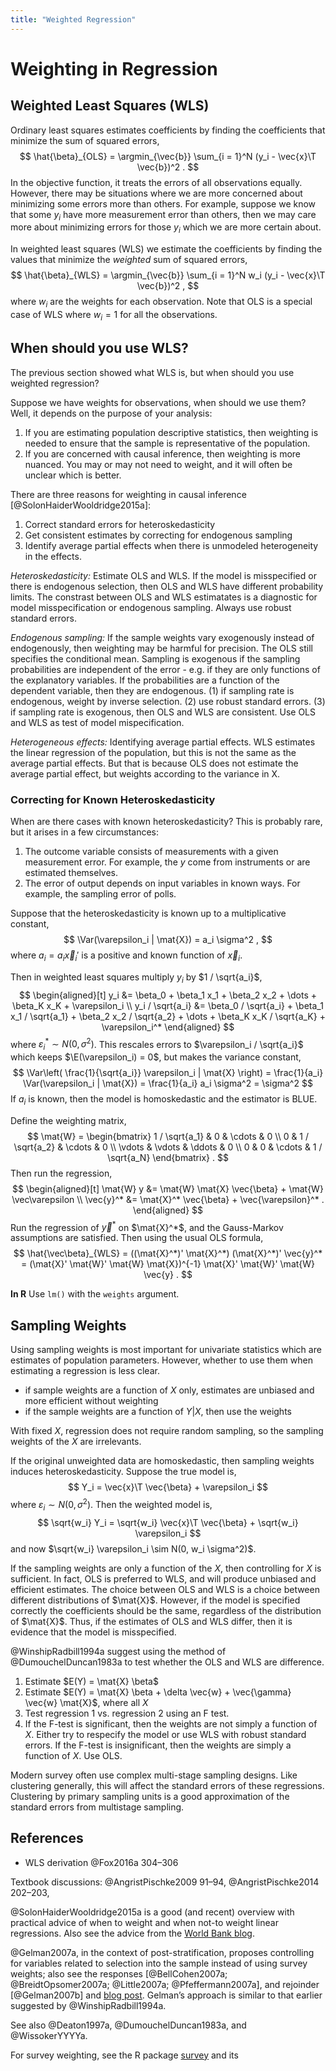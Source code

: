 ```yaml
---
title: "Weighted Regression"
---
```


# Weighting in Regression

## Weighted Least Squares (WLS)

Ordinary least squares estimates coefficients by finding the coefficients that minimize the sum of squared errors,
$$
\hat{\beta}_{OLS} = \argmin_{\vec{b}} \sum_{i = 1}^N (y_i - \vec{x}\T \vec{b})^2 .
$$
In the objective function, it treats the errors of all observations equally. 
However, there may be situations where we are more concerned about minimizing some errors more than others.
For example, suppose we know that some $y_i$ have more measurement error than others, then we may care more about minimizing errors for those $y_i$ which we are more certain about.

In weighted least squares (WLS) we estimate the coefficients by finding the values that minimize the *weighted* sum of squared errors,
$$
\hat{\beta}_{WLS} = \argmin_{\vec{b}} \sum_{i = 1}^N w_i (y_i - \vec{x}\T \vec{b})^2 ,
$$
where $w_i$ are the weights for each observation.
Note that OLS is a special case of WLS where $w_i = 1$ for all the observations.

## When should you use WLS?

The previous section showed what WLS is, but when should you use weighted regression?

Suppose we have weights for observations, when should we use them?
Well, it depends on the purpose of your analysis:

1. If you are estimating population descriptive statistics, then weighting is needed to ensure that the sample is representative of the population.
2. If you are concerned with causal inference, then weighting is more nuanced. You may or may not need to weight, and it will often be unclear which is better.

There are three reasons for weighting in causal inference [@SolonHaiderWooldridge2015a]:

1. Correct standard errors for heteroskedasticity
2. Get consistent estimates by correcting for endogenous sampling
3. Identify average partial effects when there is unmodeled heterogeneity in the effects.

*Heteroskedasticity:* Estimate OLS and WLS. If the model is misspecified or there is endogenous selection, then  OLS and WLS have different probability limits. The constrast between OLS and WLS estimatates is a diagnostic for model misspecification or endogenous sampling.  Always use robust standard errors.

*Endogenous sampling:* If the sample weights vary exogenously instead of endogenously, then weighting may be harmful for precision. The OLS still specifies the conditional mean. Sampling is exogenous if the sampling probabilities are independent of the error - e.g. if they are only functions of the explanatory variables. If the probabilities are a function of the dependent variable, then they are endogenous. (1) if sampling rate is endogenous, weight by inverse selection. (2) use robust standard errors. (3) if sampling rate is exogenous, then OLS and WLS are consistent. Use OLS and WLS as test of model mispecification.

*Heterogeneous effects:* Identifying average partial effects. WLS estimates the linear regression of the population, but this is not the same as the average partial effects. But that is because OLS does not estimate the average partial effect, but weights according to the variance in X.


### Correcting for Known Heteroskedasticity

When are there cases with known heteroskedasticity?
This is probably rare, but it arises in a few circumstances:

1. The outcome variable consists of measurements with a given measurement error. For example, the $y$ come from instruments or are estimated themselves.
2. The error of output depends on input variables in known ways. For example, the sampling error of polls.

Suppose that the heteroskedasticity is known up to a multiplicative constant,
$$
\Var(\varepsilon_i | \mat{X}) = a_i \sigma^2 ,
$$
where $a_i = a_i \vec{x}_i'$ is a positive and known function of $\vec{x}_i$.

Then in weighted least squares multiply $y_i$ by $1 / \sqrt{a_i}$,
$$
\begin{aligned}[t]
y_i &= \beta_0 + \beta_1 x_1 + \beta_2 x_2 + \dots + \beta_K x_K + \varepsilon_i \\
y_i / \sqrt{a_i} &= \beta_0 / \sqrt{a_i} + \beta_1 x_1 / \sqrt{a_1} + \beta_2 x_2 / \sqrt{a_2} + \dots + \beta_K x_K / \sqrt{a_K} + \varepsilon_i^*
\end{aligned}
$$
where $\varepsilon_i^* \sim N(0, \sigma^2)$.
This rescales errors to $\varepsilon_i / \sqrt{a_i}$ which keeps $\E(\varepsilon_i) = 0$, but makes the variance constant,
$$
\Var\left( \frac{1}{\sqrt{a_i}} \varepsilon_i | \mat{X} \right) = \frac{1}{a_i} \Var(\varepsilon_i | \mat{X}) = \frac{1}{a_i} a_i \sigma^2 = \sigma^2
$$
If $a_i$ is known, then the model is homoskedastic and the estimator is BLUE.

Define the weighting matrix,
$$
\mat{W} =
\begin{bmatrix}
1 / \sqrt{a_1} & 0 & \cdots & 0 \\
0 & 1 / \sqrt{a_2} & \cdots & 0 \\
\vdots & \vdots & \ddots & 0 \\
0 & 0 & \cdots & 1 / \sqrt{a_N}
\end{bmatrix} .
$$
Then run the regression,
$$
\begin{aligned}[t]
\mat{W} y &= \mat{W} \mat{X} \vec{\beta} + \mat{W} \vec\varepsilon \\
\vec{y}^* &= \mat{X}^* \vec{\beta} + \vec{\varepsilon}^* .
\end{aligned}
$$
Run the regression of $\vec{y}^*$ on $\mat{X}^*$, and the Gauss-Markov assumptions are satisfied.
Then using the usual OLS formula,
$$
\hat{\vec\beta}_{WLS} = ((\mat{X}^*)' \mat{X}^*) (\mat{X}^*)' \vec{y}^* = (\mat{X}' \mat{W}' \mat{W} \mat{X})^{-1} \mat{X}' \mat{W}' \mat{W} \vec{y} .
$$

**In R** Use `lm()` with the `weights` argument.


## Sampling Weights

Using sampling weights is most important for univariate statistics which are estimates of population parameters. 
However, whether to use them when estimating a regression is less clear.

- if sample weights are a function of $X$ only, estimates are unbiased and more efficient without weighting
- if the sample weights are a function of $Y | X$, then use the weights

With fixed $X$, regression does not require random sampling, so the sampling weights of the 
$X$ are irrelevants.

If the original unweighted data are homoskedastic, then sampling weights induces heteroskedasticity.
Suppose the true model is,
$$
Y_i = \vec{x}\T \vec{\beta} + \varepsilon_i
$$
where $\varepsilon_i \sim N(0, \sigma^2)$.
Then the weighted model is,
$$
\sqrt{w_i} Y_i = \sqrt{w_i} \vec{x}\T \vec{\beta} + \sqrt{w_i} \varepsilon_i
$$
and now $\sqrt{w_i} \varepsilon_i \sim N(0, w_i \sigma^2)$.

If the sampling weights are only a function of the $X$, then controlling for $X$ is sufficient.
In fact, OLS is preferred to WLS, and will produce unbiased and efficient estimates.
The choice between OLS and WLS is a choice between different distributions of $\mat{X}$.
However, if the model is specified correctly the coefficients should be the same, regardless
of the distribution of $\mat{X}$.
Thus, if the estimates of OLS and WLS differ, then it is evidence that the model is misspecified.

@WinshipRadbill1994a suggest using the method of @DumouchelDuncan1983a to test whether the OLS and WLS are difference.

1. Estimate $E(Y) = \mat{X} \beta$
2. Estimate $E(Y) = \mat{X} \beta + \delta \vec{w} + \vec{\gamma} \vec{w} \mat{X}$,
    where all $X$
3. Test regression 1 vs. regression 2 using an F test.
4. If the F-test is significant, then the weights are not simply a function of $X$. Either try to respecify the model or use WLS with robust standard errors. 
    If the F-test is insignificant, then the weights are simply a function of $X$. Use OLS.

Modern survey often use complex multi-stage sampling designs.
Like clustering generally, this will affect the standard errors of these regressions.
Clustering by primary sampling units is a good approximation of the standard errors from multistage sampling.


## References

- WLS derivation @Fox2016a 304--306

Textbook discussions: @AngristPischke2009 91--94, @AngristPischke2014 202--203, 

@SolonHaiderWooldridge2015a is a good (and recent) overview with practical advice of when to weight and when not-to weight linear regressions. Also see the advice from the [World Bank blog](http://blogs.worldbank.org/impactevaluations/tools-of-the-trade-when-to-use-those-sample-weights).

@Gelman2007a, in the context of post-stratification, proposes controlling for variables related to selection into the sample instead of using survey weights; also see the responses [@BellCohen2007a; @BreidtOpsomer2007a; @Little2007a; @Pfeffermann2007a], and rejoinder [@Gelman2007b] and [blog post](http://andrewgelman.com/2015/07/14/survey-weighting-and-regression-modeling/).
Gelman's approach is similar to that earlier suggested by @WinshipRadbill1994a.


See also @Deaton1997a, @DumouchelDuncan1983a, and @WissokerYYYYa.

For survey weighting, see the R package [survey](https://cran.r-project.org/web/packages/survey/survey.pdf) and its 
